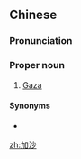 ==Chinese==
{{zh-forms}}

===Pronunciation===
{{zh-pron
|m=Jiāshā
|c=gaa1 saa1
|cat=pn
}}

===Proper noun===
{{zh-proper noun}}

# [[Gaza]]

====Synonyms====
* {{zh-l|加薩}}

{{zh-cat|Cities}}

[[zh:加沙]]